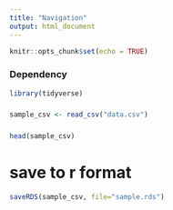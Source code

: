 ```yaml
---
title: "Navigation"
output: html_document
---
```


```r
knitr::opts_chunk$set(echo = TRUE)
```

### Dependency
```r
library(tidyverse)
```

###
```r
sample_csv <- read_csv("data.csv")
```
###
```r
head(sample_csv)
```

# save to r format
```r
saveRDS(sample_csv, file="sample.rds")
```